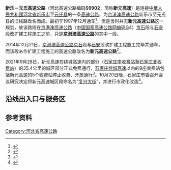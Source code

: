 {{中国高速公路信息框
| 省名 = 冀
| 级别 = 省
| 语言 = 汉
| 编号 = S9902
| 名称 = 新乐－元氏高速公路
| 照片 = Beijing - Hong Kong - Macau freeway in Yuanshi.jpg
| 地圖 = 
| 路線簡稱 = 新元
| 已通车里程 = 82
| 始建日期 = 
| 最近通車日期 = 
| 起點 = [[河北省|河北省]][[石家庄市|石家庄市]][[新乐市|新乐市]]
| 終點 = [[河北省|河北省]][[石家庄市|石家庄市]][[元氏县|元氏县]]
<!-- 公路设施 -->
| 车道数 = 双向四车道（单向二车道）
| 出口处数 = 6
| 服务区数 = 2
| 停车区数 = 1
| 管理中心数 = 
| 主要桥梁 = 
| 主要隧道 = 无隧道
}}
'''新乐－元氏高速公路'''（河北高速公路编码'''S9902'''，简称'''新元高速'''）是连接[[中華人民共和國|中華人民共和國]][[河北省|河北省]][[新乐市|新乐市]]至[[元氏县|元氏县]]的一条[[高速公路|高速公路]]，为[[京港澳高速公路#.E6.B2.B3.E5.8C.97.E6.AE.B5|京港澳高速公路]]新乐市至元氏县的旧线路改名而成。最初于1997年12月通车<ref>{{cite web|url=http://www.hbsags.com/inner.asp?classid=3|title=石安概况|accessdate=2018-03-11|author=|date=|publisher=河北省高速公路石安管理处|archive-url=https://web.archive.org/web/20130914163625/http://hbsags.com/inner.asp?classid=3|archive-date=2013-09-14|dead-url=yes}}</ref>，但是当时并无'''新元高速公路'''这一规划，故该路段在[[京港澳高速公路|京港澳高速公路]]（[[中国国家高速公路网|中国国家高速公路网编码]]G4）[[京石高速公路|京石]]段与[[石安高速公路|石安]]段改扩建工程施工之前，只是'''[[京港澳高速公路|京港澳高速公路]]'''的其中一段。

2014年12月21日，[[京港澳高速公路|京港澳高速公路]][[京石高速公路|京石]]段与[[石安高速公路|石安]]段改扩建工程施工完毕并通车，而该段未作扩建工程施工的高速公路改名为'''新元高速公路'''<ref>{{cite news|url=http://politics.people.com.cn/n/2014/1221/c70731-26246069.html|title=新京港澳高速河北段今日通车 升级为双向八车道|author=|date=2014-12-21|work=|newspaper=[[人民网|人民网]]|accessdate=|archive-date=2015-04-02|archive-url=https://web.archive.org/web/20150402090512/http://politics.people.com.cn/n/2014/1221/c70731-26246069.html|dead-url=no}}</ref>。

2021年9月28日，新元高速在绕城高速内的部分（[[石家庄南收费站|石家庄南收费站]]至[[石家庄北收费站|石家庄北收费站]]）的35.4公里的城区部分正式免费通行，[[石家庄绕城高速|石家庄绕城高速]]以内的9座收费站包括新元高速的5个收费站停止收费、开放通行<ref>{{Cite news|url=http://hebfb.hebei.com.cn/system/2021/09/30/100782417.shtml|title=省会绕城高速内路段 9个收费站撤销|author=省会绕城高速内路段 9个收费站撤销|work=石家庄日报|date=2021-09-30|language=zh-cn|archiveurl=https://web.archive.org/web/20220320143238/http://hebfb.hebei.com.cn/system/2021/09/30/100782417.shtml|archivedate=2022-03-20}}</ref>。10月20日晚，石家庄市委召开会议研究决定将新元高速城区段命名为“[[复兴大街|复兴大街]]”，并进行市政化改造<ref>{{Cite news|url=http://wz.hebei.com.cn/system/2021/10/22/100797262.shtml|title=石家庄：新元高速取消收费路段命名为“复兴大街”|author=郭洪杰|date=2021-10-22|language=zh-cn|archiveurl=https://web.archive.org/web/20220320143837/http://wz.hebei.com.cn/system/2021/10/22/100797262.shtml|archivedate=2022-03-20}}</ref>。

== 沿线出入口与服务区 ==
{{Start expwy exit box}}
{{Expwy exit item|type=E|name=[[新乐市|新乐]]|dist start=|road connection=|comment=}}
{{Expwy exit item|type=E|name=[[石家庄正定国际机场|石家庄机场]]|dist start=|road connection=|comment=}}
{{Expwy exit item|type=H|name=绕城高速互通|dist start=|road connection={{China Expwy Name|G2002|石家庄绕城高速公路}}|comment=}}
{{Expwy exit item|type=T|name=[[石家庄北收费站|石家庄北收费站]]|dist start=|road connection=|comment=端口收费站}}
{{Expwy exit item|type=E|name=[[正定县|正定]]|dist start=|road connection=|comment=已取消收费}}
{{Expwy exit item|type=H|name=南高营立交桥|dist start=|road connection={{China Expwy Name|G1811}}|comment=}}
{{Expwy exit item|type=S|name=[[西兆通镇|西兆通]]服务区|dist start=|road connection=|comment=}}
{{Expwy exit item|type=EH|name=[[石家庄市|石家庄]]|dist start=|road connection=[[裕华路|裕华路]]|comment=已取消收费}}
{{Expwy exit item|type=E|name=[[栾城区|栾城]]|dist start=|road connection=|comment=已取消收费}}
{{Expwy exit item|type=P|name=停车区|dist start=|road connection=|comment=}}
{{Expwy exit item|type=T|name=[[石家庄南收费站|石家庄南收费站]]|dist start=|road connection=|comment=端口收费站}}
{{Expwy exit item|type=H|name=青银高速互通|dist start=|road connection={{China Expwy Name|G20}}|comment=}}
{{Expwy exit item|type=S|name=元氏服务区|dist start=|road connection=|comment=}}
{{Expwy exit item|type=E|name=[[元氏县|元氏]]|dist start=|road connection=|comment=}}
{{End expwy exit box}}

== 参考资料 ==
{{reflist}}
{{河北省高速公路}}
[[Category:河北省高速公路|Category:河北省高速公路]]